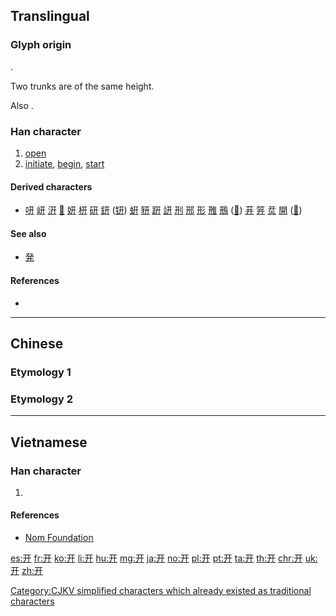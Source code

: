 {{also|開|丹|井|幵|并}}
==Translingual==
{{stroke order|type=animate}}
{{stroke order|strokes=4}}

===Glyph origin===
{{Han etym}}
{{Han compound|干|干|t2=trunk|ls=ic}}.

Two trunks are of the same height.

Also {{Han simp|開|f=門|t=&nbsp;}}.

===Han character===
{{Han char|rn=55|rad=廾|as=01|sn=4|four=|canj=MT|ids=⿱一廾}}

# [[open]]
# [[initiate]], [[begin]], [[start]]

====Derived characters====
* [[咞]] [[岍]] [[汧]] [[𤜵]] [[妍]] [[枅]] [[研]] [[鈃]] ([[钘]]) [[蚈]] [[豜]] [[趼]] [[訮]] [[刑]] [[邢]] [[形]] [[雃]] [[鳽]] ([[𫛚]]) [[茾]] [[笄]] [[烎]] [[開]] ([[𫔭]])

====See also====
* {{l|mul|元}} [[発]] {{qualifier|graphically similar}}

====References====
* {{Han ref|kx=0353.101|hdz=10514.030|uh=5F00|ud=24320}}

[[Category:CJKV simplified characters which already existed as traditional characters]]

----

==Chinese==

===Etymology 1===
{{zh-see|開}}

===Etymology 2===
{{zh-see|幵|v}}

----

==Vietnamese==

===Han character===
{{vi-readings|rs=廾01|hanviet=khai}}

# {{defn|lang=vi|sort=廾01}}

====References====
* [http://nomfoundation.org/common/nom_details.php?codepoint=5f00 Nom Foundation]

[[es:开]]
[[fr:开]]
[[ko:开]]
[[li:开]]
[[hu:开]]
[[mg:开]]
[[ja:开]]
[[no:开]]
[[pl:开]]
[[pt:开]]
[[ta:开]]
[[th:开]]
[[chr:开]]
[[uk:开]]
[[zh:开]]